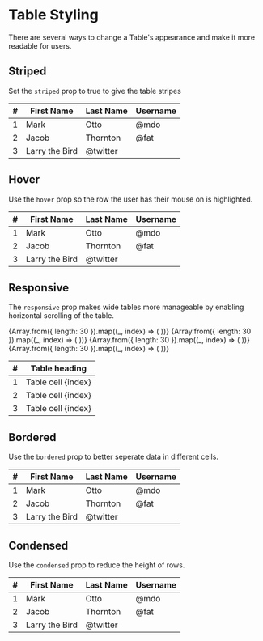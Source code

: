 

<Meta title="Components/Table/Styling" component={Table} />

# Table Styling

There are several ways to change a Table's appearance and make it more readable for users.

## Striped

Set the `striped` prop to true to give the table stripes

<Canvas>
  <Story name="Striped">
    <Table striped>
      <thead>
        <tr>
          <th>#</th>
          <th>First Name</th>
          <th>Last Name</th>
          <th>Username</th>
        </tr>
      </thead>
      <tbody>
        <tr>
          <td>1</td>
          <td>Mark</td>
          <td>Otto</td>
          <td>@mdo</td>
        </tr>
        <tr>
          <td>2</td>
          <td>Jacob</td>
          <td>Thornton</td>
          <td>@fat</td>
        </tr>
        <tr>
          <td>3</td>
          <td colSpan={2}>Larry the Bird</td>
          <td>@twitter</td>
        </tr>
      </tbody>
    </Table>
  </Story>
</Canvas>

## Hover

Use the `hover` prop so the row the user has their mouse on is highlighted.

<Canvas>
  <Story name="Hover">
    <Table hover>
      <thead>
        <tr>
          <th>#</th>
          <th>First Name</th>
          <th>Last Name</th>
          <th>Username</th>
        </tr>
      </thead>
      <tbody>
        <tr>
          <td>1</td>
          <td>Mark</td>
          <td>Otto</td>
          <td>@mdo</td>
        </tr>
        <tr>
          <td>2</td>
          <td>Jacob</td>
          <td>Thornton</td>
          <td>@fat</td>
        </tr>
        <tr>
          <td>3</td>
          <td colSpan={2}>Larry the Bird</td>
          <td>@twitter</td>
        </tr>
      </tbody>
    </Table>
  </Story>
</Canvas>

## Responsive

The `responsive` prop makes wide tables more manageable by enabling horizontal scrolling of the table.

<Canvas>
  <Story name="Responsive">
    <Table responsive>
      <thead>
        <tr>
          <th>#</th>
          {Array.from({ length: 30 }).map((_, index) => (
            <th key={index}>Table heading</th>
          ))}
        </tr>
      </thead>
      <tbody>
        <tr>
          <td>1</td>
          {Array.from({ length: 30 }).map((_, index) => (
            <td key={index}>Table cell {index}</td>
          ))}
        </tr>
        <tr>
          <td>2</td>
          {Array.from({ length: 30 }).map((_, index) => (
            <td key={index}>Table cell {index}</td>
          ))}
        </tr>
        <tr>
          <td>3</td>
          {Array.from({ length: 30 }).map((_, index) => (
            <td key={index}>Table cell {index}</td>
          ))}
        </tr>
      </tbody>
    </Table>
  </Story>
</Canvas>

## Bordered

Use the `bordered` prop to better seperate data in different cells.

<Canvas>
  <Story name="Bordered">
    <Table bordered>
      <thead>
        <tr>
          <th>#</th>
          <th>First Name</th>
          <th>Last Name</th>
          <th>Username</th>
        </tr>
      </thead>
      <tbody>
        <tr>
          <td>1</td>
          <td>Mark</td>
          <td>Otto</td>
          <td>@mdo</td>
        </tr>
        <tr>
          <td>2</td>
          <td>Jacob</td>
          <td>Thornton</td>
          <td>@fat</td>
        </tr>
        <tr>
          <td>3</td>
          <td colSpan={2}>Larry the Bird</td>
          <td>@twitter</td>
        </tr>
      </tbody>
    </Table>
  </Story>
</Canvas>

## Condensed

Use the `condensed` prop to reduce the height of rows.

<Canvas>
  <Story name="Condensed">
    <Table condensed>
      <thead>
        <tr>
          <th>#</th>
          <th>First Name</th>
          <th>Last Name</th>
          <th>Username</th>
        </tr>
      </thead>
      <tbody>
        <tr>
          <td>1</td>
          <td>Mark</td>
          <td>Otto</td>
          <td>@mdo</td>
        </tr>
        <tr>
          <td>2</td>
          <td>Jacob</td>
          <td>Thornton</td>
          <td>@fat</td>
        </tr>
        <tr>
          <td>3</td>
          <td colSpan={2}>Larry the Bird</td>
          <td>@twitter</td>
        </tr>
      </tbody>
    </Table>
  </Story>
</Canvas>
